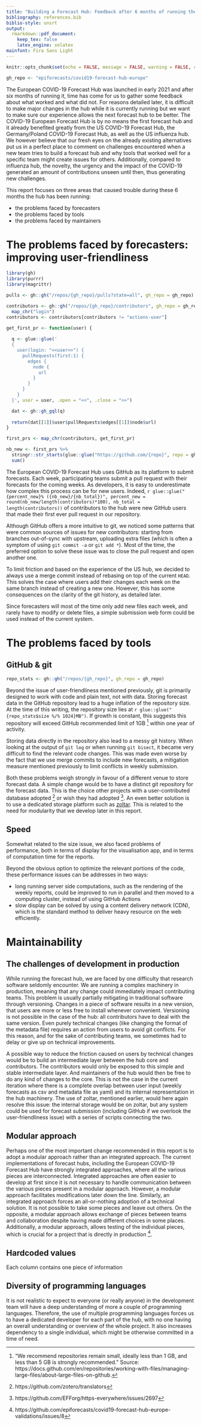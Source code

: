 ```yaml
---
title: "Building a Forecast Hub: Feedback after 6 months of running the European COVID-19 Forecast Hub"
bibliography: references.bib
biblio-style: unsrt
output: 
  rmarkdown::pdf_document:
    keep_tex: false
    latex_engine: xelatex
mainfont: Fira Sans Light
---
```


```r
knitr::opts_chunk$set(echo = FALSE, message = FALSE, warning = FALSE, cache = TRUE, cache.extra = Sys.Date())
```

```r
gh_repo <- "epiforecasts/covid19-forecast-hub-europe"
```

The European COVID-19 Forecast Hub was launched in early 2021 and after six months of running it, time has come for us to gather some feedback about what worked and what did not. For reasons detailed later, it is difficult to make major changes in the hub while it is currently running but we want to make sure our experience allows the next forecast hub to be better. The COVID-19 European Forecast Hub is by no means the first forecast hub and it already benefited greatly from the US COVID-19 Forecast Hub, the Germany/Poland COVID-19 Forecast Hub, as well as the US influenza hub. We however believe that our fresh eyes on the already existing alternatives put us in a perfect place to comment on challenges encountered when a new team tries to build a forecast hub and why tools that worked well for a specific team might create issues for others. Additionally, compared to influenza hub, the novelty, the urgency and the impact of the COVID-19 generated an amount of contributions unseen until then, thus generating new challenges.

This report focuses on three areas that caused trouble during these 6 months the hub has been running:

- the problems faced by forecasters
- the problems faced by tools
- the problems faced by maintainers

# The problems faced by forecasters: improving user-friendliness

```r
library(gh)
library(purrr)
library(magrittr)

pulls <- gh::gh("/repos/{gh_repo}/pulls?state=all", gh_repo = gh_repo)

contributors <- gh::gh("/repos/{gh_repo}/contributors", gh_repo = gh_repo, .limit = Inf) %>%
  map_chr("login")
contributors <- contributors[contributors != "actions-user"]

get_first_pr <- function(user) {
 
  q <- glue::glue('
  {
    user(login: "<<user>>") {
      pullRequests(first:1) {
        edges {
          node {
            url
          }
        }
      }
    }
  }', user = user, .open = "<<", .close = ">>")

  dat <- gh::gh_gql(q)
  
  return(dat[[1]]$user$pullRequests$edges[[1]]$node$url)
}

first_prs <- map_chr(contributors, get_first_pr) 

nb_new <- first_prs %>%
  stringr::str_starts(glue::glue("https://github.com/{repo}", repo = gh_repo)) %>%
  sum()
```

The European COVID-19 Forecast Hub uses GitHub as its platform to submit forecasts. Each week, participating teams submit a pull request with their forecasts for the coming weeks. As developers, it is easy to underestimate how complex this process can be for new users. Indeed, `r glue::glue("{percent_new}% ({nb_new}/{nb_total})", percent_new = round(nb_new/length(contributors)*100), nb_total = length(contributors))` of contributors to the hub were new GitHub users that made their first ever pull request in our repository.

Although GitHub offers a more intuitive to git, we noticed some patterns that were common sources of issues for new contributors: starting from branches out-of-sync with upstream, uploading extra files (which is often a symptom of using `git commit -a` or `git add *`). Most of the time, the preferred option to solve these issue was to close the pull request and open another one.

To limit friction and based on the experience of the US hub, we decided to always use a merge commit instead of rebasing on top of the current `HEAD`. This solves the case where users add their changes each week on the same branch instead of creating a new one. However, this has some consequences on the clarity of the git history, as detailed later.

Since forecasters will most of the time only add new files each week, and rarely have to modify or delete files, a simple submission web form could be used instead of the current system.

# The problems faced by tools

## GitHub & git

```r
repo_stats <- gh::gh("/repos/{gh_repo}", gh_repo = gh_repo)
```

Beyond the issue of user-friendliness mentioned previously, git is primarily designed to work with code and plain text, not with data. Storing forecast data in the GitHub repository lead to a huge inflation of the repository size. At the time of this writing, the repository size lies at `r glue::glue("{repo_stats$size %/% 1024}MB")`. If growth is constant, this suggests this repository will exceed GitHub recommended limit of 1GB [^github-limit] within one year of activity.

[^github-limit]: "We recommend repositories remain small, ideally less than 1 GB, and less than 5 GB is strongly recommended." Source: https://docs.github.com/en/repositories/working-with-files/managing-large-files/about-large-files-on-github.

Storing data directly in the repository also lead to a messy git history. When looking at the output of `git log` or when running `git bisect`, it became very difficult to find the relevant code changes. This was made even worse by the fact that we use merge commits to include new forecasts, a mitigation measure mentioned previously to limit conflicts in weekly submission.

Both these problems weigh strongly in favour of a different venue to store forecast data. A simple change would be to have a distinct git repository for the forecast data. This is the choice other projects with a user-contributed database adopted [^zotero] or wish they had adopted [^https-everywhere]. An even better solution is to use a dedicated storage platform such as [zoltar](https://www.zoltardata.com/). This is related to the need for modularity that we develop later in this report.

[^zotero]: https://github.com/zotero/translators
[^https-everywhere]: https://github.com/EFForg/https-everywhere/issues/2697

## Speed

Somewhat related to the size issue, we also faced problems of performance, both in terms of display for the visualisation app, and in terms of computation time for the reports.

Beyond the obvious option to optimize the relevant portions of the code, these performance issues can be addresses in two ways:

- long running server side computations, such as the rendering of the weekly reports, could be improved to run in parallel and then moved to a computing cluster, instead of using GitHub Actions
- slow display can be solved by using a content delivery network (CDN), which is the standard method to deliver heavy resource on the web efficiently.

# Maintainability

## The challenges of development in production

While running the forecast hub, we are faced by one difficulty that research software seldomly encounter. We are running a complex machinery in production, meaning that any change could immediately impact contributing teams. This problem is usually partially mitigating in traditional software through versioning. Changes in a piece of software results in a new version, that users are more or less free to install whenever convenient. Versioning is not possible in the case of the hub: all contributors have to deal with the same version. Even purely technical changes (like changing the format of the metadata file) requires an action from users to avoid git conflicts. For this reason, and for the sake of contributing teams, we sometimes had to delay or give up on technical improvements.

A possible way to reduce the friction caused on users by technical changes would be to build an intermediate layer between the hub core and contributors. The contributors would only be exposed to this simple and stable intermediate layer. And maintainers of the hub would then be free to do any kind of changes to the core.
This is not the case in the current iteration where there is a complete overlap between user input (weekly forecasts as csv and metadata file as yaml) and its internal representation in the hub machinery. The use of zoltar, mentioned earlier, would here again resolve this issue: the internal storage would be on zoltar, but any system could be used for forecast submission (including GitHub if we overlook the user-friendliness issue) with a series of scripts connecting the two.

## Modular approach

Perhaps one of the most important change recommended in this report is to adopt a modular approach rather than an integrated approach. The current implementations of forecast hubs, including the European COVID-19 Forecast Hub have strongly integrated approaches, where all the various pieces are interconnected. Integrated approaches are often easier to develop at first since it is not necessary to handle communication between the various pieces present in a modular approach. However, a modular approach facilitates modifications later down the line. Similarly, an integrated approach forces an all-or-nothing adoption of a technical solution. It is not possible to take some pieces and leave out others. On the opposite, a modular approach allows exchange of pieces between teams and collaboration despite having made different choices in some places.
Additionally, a modular approach, allows testing of the individual pieces, which is crucial for a project that is directly in production [^ci-validations].

[^ci-validations]: https://github.com/epiforecasts/covid19-forecast-hub-europe-validations/issues/8

## Hardcoded values

Each column contains one piece of information

## Diversity of programming languages

It is not realistic to expect to everyone (or really anyone) in the development
team will have a deep understanding of more a couple of programming languages.
Therefore, the use of multiple programming languages forces us to have a dedicated
developer for each part of the hub, with no one having an overall understanding or
overview of the whole project. It also increases dependency to a single individual,
which might be otherwise committed in a time of need.



